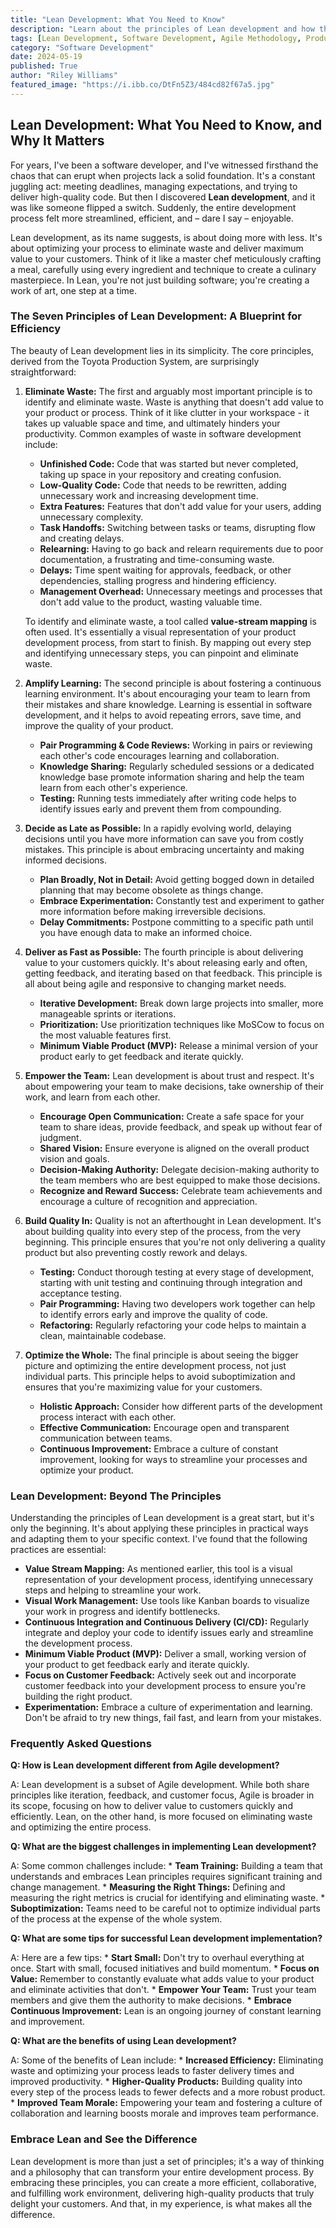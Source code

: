 ```yaml
---
title: "Lean Development: What You Need to Know"
description: "Learn about the principles of Lean development and how they can help you build high-quality software faster and more efficiently. Discover the benefits, common challenges, and tips for successful implementation."
tags: [Lean Development, Software Development, Agile Methodology, Product Development, Software Engineering, Efficiency, Waste Elimination, Continuous Improvement, Customer Focus, Team Collaboration]
category: "Software Development"
date: 2024-05-19
published: True
author: "Riley Williams"
featured_image: "https://i.ibb.co/DtFn5Z3/484cd82f67a5.jpg"
---
```


## Lean Development: What You Need to Know, and Why It Matters

For years, I've been a software developer, and I've witnessed firsthand the chaos that can erupt when projects lack a solid foundation. It's a constant juggling act: meeting deadlines, managing expectations, and trying to deliver high-quality code. But then I discovered **Lean development**, and it was like someone flipped a switch. Suddenly, the entire development process felt more streamlined, efficient, and – dare I say – enjoyable.

Lean development, as its name suggests, is about doing more with less. It's about optimizing your process to eliminate waste and deliver maximum value to your customers. Think of it like a master chef meticulously crafting a meal, carefully using every ingredient and technique to create a culinary masterpiece. In Lean, you're not just building software; you're creating a work of art, one step at a time.

### The Seven Principles of Lean Development: A Blueprint for Efficiency

The beauty of Lean development lies in its simplicity. The core principles, derived from the Toyota Production System, are surprisingly straightforward:

1. **Eliminate Waste:**  The first and arguably most important principle is to identify and eliminate waste. Waste is anything that doesn't add value to your product or process. Think of it like clutter in your workspace - it takes up valuable space and time, and ultimately hinders your productivity. Common examples of waste in software development include:
    * **Unfinished Code:** Code that was started but never completed, taking up space in your repository and creating confusion.
    * **Low-Quality Code:** Code that needs to be rewritten, adding unnecessary work and increasing development time.
    * **Extra Features:** Features that don't add value for your users, adding unnecessary complexity.
    * **Task Handoffs:** Switching between tasks or teams, disrupting flow and creating delays.
    * **Relearning:** Having to go back and relearn requirements due to poor documentation, a frustrating and time-consuming waste.
    * **Delays:**  Time spent waiting for approvals, feedback, or other dependencies, stalling progress and hindering efficiency.
    * **Management Overhead:**  Unnecessary meetings and processes that don't add value to the product, wasting valuable time.

    To identify and eliminate waste, a tool called **value-stream mapping** is often used. It's essentially a visual representation of your product development process, from start to finish. By mapping out every step and identifying unnecessary steps, you can pinpoint and eliminate waste. 

2. **Amplify Learning:**  The second principle is about fostering a continuous learning environment. It's about encouraging your team to learn from their mistakes and share knowledge. Learning is essential in software development, and it helps to avoid repeating errors, save time, and improve the quality of your product. 
    * **Pair Programming & Code Reviews:** Working in pairs or reviewing each other's code encourages learning and collaboration.
    * **Knowledge Sharing:**  Regularly scheduled sessions or a dedicated knowledge base promote information sharing and help the team learn from each other's experience.
    * **Testing:**  Running tests immediately after writing code helps to identify issues early and prevent them from compounding.

3. **Decide as Late as Possible:**  In a rapidly evolving world, delaying decisions until you have more information can save you from costly mistakes. This principle is about embracing uncertainty and making informed decisions. 
    * **Plan Broadly, Not in Detail:**  Avoid getting bogged down in detailed planning that may become obsolete as things change.
    * **Embrace Experimentation:**  Constantly test and experiment to gather more information before making irreversible decisions.
    * **Delay Commitments:**  Postpone committing to a specific path until you have enough data to make an informed choice.

4. **Deliver as Fast as Possible:**  The fourth principle is about delivering value to your customers quickly.  It's about releasing early and often, getting feedback, and iterating based on that feedback. This principle is all about being agile and responsive to changing market needs.
    * **Iterative Development:** Break down large projects into smaller, more manageable sprints or iterations.
    * **Prioritization:**  Use prioritization techniques like MoSCow to focus on the most valuable features first.
    * **Minimum Viable Product (MVP):** Release a minimal version of your product early to get feedback and iterate quickly.

5. **Empower the Team:** Lean development is about trust and respect.  It's about empowering your team to make decisions, take ownership of their work, and learn from each other.
    * **Encourage Open Communication:** Create a safe space for your team to share ideas, provide feedback, and speak up without fear of judgment.
    * **Shared Vision:**  Ensure everyone is aligned on the overall product vision and goals.
    * **Decision-Making Authority:** Delegate decision-making authority to the team members who are best equipped to make those decisions.
    * **Recognize and Reward Success:** Celebrate team achievements and encourage a culture of recognition and appreciation.

6. **Build Quality In:**  Quality is not an afterthought in Lean development. It's about building quality into every step of the process, from the very beginning. This principle ensures that you're not only delivering a quality product but also preventing costly rework and delays.
    * **Testing:** Conduct thorough testing at every stage of development, starting with unit testing and continuing through integration and acceptance testing.
    * **Pair Programming:** Having two developers work together can help to identify errors early and improve the quality of code.
    * **Refactoring:** Regularly refactoring your code helps to maintain a clean, maintainable codebase.

7. **Optimize the Whole:** The final principle is about seeing the bigger picture and optimizing the entire development process, not just individual parts. This principle helps to avoid suboptimization and ensures that you're maximizing value for your customers.
    * **Holistic Approach:**  Consider how different parts of the development process interact with each other.
    * **Effective Communication:** Encourage open and transparent communication between teams.
    * **Continuous Improvement:**  Embrace a culture of constant improvement, looking for ways to streamline your processes and optimize your product.

### Lean Development: Beyond The Principles

Understanding the principles of Lean development is a great start, but it's only the beginning. It's about applying these principles in practical ways and adapting them to your specific context.  I've found that the following practices are essential:

* **Value Stream Mapping:**  As mentioned earlier, this tool is a visual representation of your development process, identifying unnecessary steps and helping to streamline your work. 
* **Visual Work Management:** Use tools like Kanban boards to visualize your work in progress and identify bottlenecks.
* **Continuous Integration and Continuous Delivery (CI/CD):** Regularly integrate and deploy your code to identify issues early and streamline the development process.
* **Minimum Viable Product (MVP):**  Deliver a small, working version of your product to get feedback early and iterate quickly.
* **Focus on Customer Feedback:** Actively seek out and incorporate customer feedback into your development process to ensure you're building the right product.
* **Experimentation:** Embrace a culture of experimentation and learning. Don't be afraid to try new things, fail fast, and learn from your mistakes.

###  Frequently Asked Questions

**Q: How is Lean development different from Agile development?**

A: Lean development is a subset of Agile development. While both share principles like iteration, feedback, and customer focus, Agile is broader in its scope, focusing on how to deliver value to customers quickly and efficiently. Lean, on the other hand, is more focused on eliminating waste and optimizing the entire process.

**Q: What are the biggest challenges in implementing Lean development?**

A: Some common challenges include:
    * **Team Training:**  Building a team that understands and embraces Lean principles requires significant training and change management.
    * **Measuring the Right Things:**  Defining and measuring the right metrics is crucial for identifying and eliminating waste.
    * **Suboptimization:**  Teams need to be careful not to optimize individual parts of the process at the expense of the whole system.

**Q: What are some tips for successful Lean development implementation?**

A: Here are a few tips:
    * **Start Small:** Don't try to overhaul everything at once. Start with small, focused initiatives and build momentum.
    * **Focus on Value:** Remember to constantly evaluate what adds value to your product and eliminate activities that don't.
    * **Empower Your Team:**  Trust your team members and give them the authority to make decisions.
    * **Embrace Continuous Improvement:** Lean is an ongoing journey of constant learning and improvement.

**Q: What are the benefits of using Lean development?**

A: Some of the benefits of Lean include:
    * **Increased Efficiency:**  Eliminating waste and optimizing your process leads to faster delivery times and improved productivity.
    * **Higher-Quality Products:** Building quality into every step of the process leads to fewer defects and a more robust product.
    * **Improved Team Morale:**  Empowering your team and fostering a culture of collaboration and learning boosts morale and improves team performance.

### Embrace Lean and See the Difference

Lean development is more than just a set of principles; it's a way of thinking and a philosophy that can transform your entire development process.  By embracing these principles, you can create a more efficient, collaborative, and fulfilling work environment, delivering high-quality products that truly delight your customers.  And that, in my experience, is what makes all the difference. 
